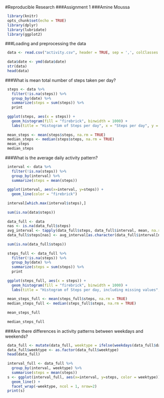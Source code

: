 #Reproducible Research 
###Assignment 1
###Amine Moussa

```r
 library(knitr)
 opts_chunk$set(echo = TRUE)
 library(dplyr)
 library(lubridate)
 library(ggplot2)
```
###Loading and preprocessing the data
 
```r
 data <- read.csv("activity.csv", header = TRUE, sep = ',', colClasses = c("numeric", "character","integer"))
 
 data$date <- ymd(data$date)
 str(data)
 head(data)
```
 
###What is mean total number of steps taken per day?
 
```r
 steps <- data %>%
   filter(!is.na(steps)) %>%
   group_by(date) %>%
   summarize(steps = sum(steps)) %>%
   print
 
 ggplot(steps, aes(x = steps)) +
   geom_histogram(fill = "firebrick", binwidth = 1000) +
   labs(title = "Histogram of Steps per day", x = "Steps per day", y = "Frequency")
 
 mean_steps <- mean(steps$steps, na.rm = TRUE)
 median_steps <- median(steps$steps, na.rm = TRUE)
 mean_steps
 median_steps
```
###What is the average daily activity pattern?

```r
 interval <- data %>%
   filter(!is.na(steps)) %>%
   group_by(interval) %>%
   summarize(steps = mean(steps))
 
 ggplot(interval, aes(x=interval, y=steps)) +
   geom_line(color = "firebrick")
 
 interval[which.max(interval$steps),]
 
 sum(is.na(data$steps))
 
 data_full <- data
 nas <- is.na(data_full$steps)
 avg_interval <- tapply(data_full$steps, data_full$interval, mean, na.rm=TRUE, simplify=TRUE)
 data_full$steps[nas] <- avg_interval[as.character(data_full$interval[nas])]
 
 sum(is.na(data_full$steps))
 
 steps_full <- data_full %>%
   filter(!is.na(steps)) %>%
   group_by(date) %>%
   summarize(steps = sum(steps)) %>%
   print
 
 ggplot(steps_full, aes(x = steps)) +
   geom_histogram(fill = "firebrick", binwidth = 1000) +
   labs(title = "Histogram of Steps per day, including missing values", x = "Steps per day", y = "Frequency")
 
 mean_steps_full <- mean(steps_full$steps, na.rm = TRUE)
 median_steps_full <- median(steps_full$steps, na.rm = TRUE)
 
 mean_steps_full
 
 median_steps_full
```
 
###Are there differences in activity patterns between weekdays and weekends?
 
```r
 
 data_full <- mutate(data_full, weektype = ifelse(weekdays(data_full$date) == "Saturday" | weekdays(data_full$date) == "Sunday", "weekend", "weekday"))
 data_full$weektype <- as.factor(data_full$weektype)
 head(data_full)
 
 interval_full <- data_full %>%
   group_by(interval, weektype) %>%
   summarise(steps = mean(steps))
 s <- ggplot(interval_full, aes(x=interval, y=steps, color = weektype)) +
   geom_line() +
   facet_wrap(~weektype, ncol = 1, nrow=2)
 print(s)
```
 
